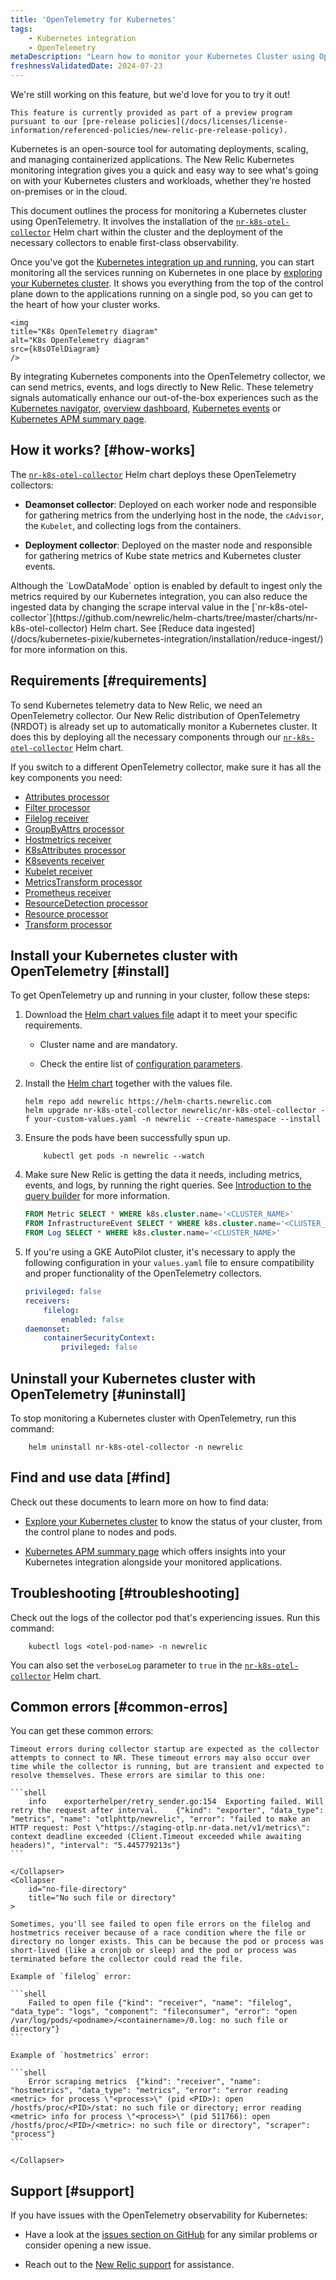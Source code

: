 ```yaml
---
title: 'OpenTelemetry for Kubernetes'
tags:
    - Kubernetes integration
    - OpenTelemetry
metaDescription: "Learn how to monitor your Kubernetes Cluster using OpenTelemetry"
freshnessValidatedDate: 2024-07-23
---
```





<Callout title="preview">
    We're still working on this feature, but we'd love for you to try it out!
    
    This feature is currently provided as part of a preview program pursuant to our [pre-release policies](/docs/licenses/license-information/referenced-policies/new-relic-pre-release-policy).
</Callout>


Kubernetes is an open-source tool for automating deployments, scaling, and managing containerized applications. The New Relic Kubernetes monitoring integration gives you a quick and easy way to see what's going on with your Kubernetes clusters and workloads, whether they're hosted on-premises or in the cloud.

This document outlines the process for monitoring a Kubernetes cluster using OpenTelemetry. It involves the installation of the [`nr-k8s-otel-collector`](https://github.com/newrelic/helm-charts/tree/master/charts/nr-k8s-otel-collector) Helm chart within the cluster and the deployment of the necessary collectors to enable first-class observability.

Once you've got the [Kubernetes integration up and running](/install/kubernetes/), you can start monitoring all the services running on Kubernetes in one place by [exploring your Kubernetes cluster](/docs/kubernetes-pixie/kubernetes-integration/understand-use-data/kubernetes-cluster-explorer/). It shows you everything from the top of the control plane down to the applications running on a single pod, so you can get to the heart of how your cluster works.

    <img
    title="K8s OpenTelemetry diagram"
    alt="K8s OpenTelemetry diagram"
    src={k8sOTelDiagram}
    />

By integrating Kubernetes components into the OpenTelemetry collector, we can send metrics, events, and logs directly to New Relic. These telemetry signals automatically enhance our out-of-the-box experiences such as the [Kubernetes navigator](/docs/kubernetes-pixie/kubernetes-integration/understand-use-data/kubernetes-cluster-explorer/#navigator-preview), [overview dashboard](/docs/kubernetes-pixie/kubernetes-integration/understand-use-data/kubernetes-cluster-explorer/#cluster-overview-dashboard), [Kubernetes events](/docs/kubernetes-pixie/kubernetes-integration/understand-use-data/kubernetes-cluster-explorer/#browse-your-kubernetes-events) or [Kubernetes APM summary page](/docs/apm/apm-ui-pages/monitoring/kubernetes-summary-page/). 


## How it works? [#how-works]

The [`nr-k8s-otel-collector`](https://github.com/newrelic/helm-charts/tree/master/charts/nr-k8s-otel-collector) Helm chart deploys these OpenTelemetry collectors:

- **Deamonset collector**: Deployed on each worker node and responsible for gathering metrics from the underlying host in the node, the `cAdvisor`, the  `Kubelet`, and collecting logs from the containers.

- **Deployment collector**: Deployed on the master node and responsible for gathering metrics of Kube state metrics and Kubernetes cluster events.


<Callout variant="tip">
    Although the `LowDataMode` option is enabled by default to ingest only the metrics required by our Kubernetes integration, you can also reduce the ingested data by changing the scrape interval value in the [`nr-k8s-otel-collector`](https://github.com/newrelic/helm-charts/tree/master/charts/nr-k8s-otel-collector) Helm chart. See [Reduce data ingested](/docs/kubernetes-pixie/kubernetes-integration/installation/reduce-ingest/) for more information on this.
</Callout>


## Requirements [#requirements]

To send Kubernetes telemetry data to New Relic, we need an OpenTelemetry collector. Our New Relic distribution of OpenTelemetry (NRDOT) is already set up to automatically monitor a Kubernetes cluster. It does this by deploying all the necessary components through our [`nr-k8s-otel-collector`](https://github.com/newrelic/helm-charts/tree/master/charts/nr-k8s-otel-collector) Helm chart.

If you switch to a different OpenTelemetry collector, make sure it has all the key components you need:

- [Attributes processor](https://github.com/open-telemetry/opentelemetry-collector-contrib/tree/main/processor/attributesprocessor)
- [Filter processor](https://github.com/open-telemetry/opentelemetry-collector-contrib/tree/main/processor/filterprocessor)
- [Filelog receiver](https://github.com/open-telemetry/opentelemetry-collector-contrib/tree/main/receiver/filelogreceiver)
- [GroupByAttrs processor](https://github.com/open-telemetry/opentelemetry-collector-contrib/tree/main/processor/groupbyattrsprocessor)
- [Hostmetrics receiver](https://github.com/open-telemetry/opentelemetry-collector-contrib/tree/main/receiver/hostmetricsreceiver)
- [K8sAttributes processor](https://github.com/open-telemetry/opentelemetry-collector-contrib/tree/main/processor/k8sattributesprocessor)
- [K8sevents receiver](https://github.com/open-telemetry/opentelemetry-collector-contrib/tree/main/receiver/k8seventsreceiver)
- [Kubelet receiver](https://github.com/open-telemetry/opentelemetry-collector-contrib/tree/main/receiver/kubeletstatsreceiver)
- [MetricsTransform processor](https://github.com/open-telemetry/opentelemetry-collector-contrib/tree/main/processor/metricstransformprocessor)
- [Prometheus receiver](https://github.com/open-telemetry/opentelemetry-collector-contrib/tree/main/receiver/prometheusreceiver)
- [ResourceDetection processor](https://github.com/open-telemetry/opentelemetry-collector-contrib/tree/main/processor/resourcedetectionprocessor)
- [Resource processor](https://github.com/open-telemetry/opentelemetry-collector-contrib/tree/main/processor/resourceprocessor)
- [Transform processor](https://github.com/open-telemetry/opentelemetry-collector-contrib/tree/main/processor/transformprocessor)

## Install your Kubernetes cluster with OpenTelemetry [#install]

To get OpenTelemetry up and running in your cluster, follow these steps:

1. Download the [Helm chart values file](https://github.com/newrelic/helm-charts/tree/master/charts/nr-k8s-otel-collector/values.yaml#L20-L24) adapt it to meet your specific requirements.

    * Cluster name and <InlinePopover type="licenseKey" /> are mandatory.

    * Check the entire list of [configuration parameters](https://github.com/newrelic/helm-charts/tree/master/charts/nr-k8s-otel-collector#values).

2. Install the [Helm chart](https://github.com/newrelic/helm-charts/tree/master/charts/nr-k8s-otel-collector) together with the values file.

    ```shell
    helm repo add newrelic https://helm-charts.newrelic.com
    helm upgrade nr-k8s-otel-collector newrelic/nr-k8s-otel-collector -f your-custom-values.yaml -n newrelic --create-namespace --install
    ```

3. Ensure the pods have been successfully spun up.

    ```shell
        kubectl get pods -n newrelic --watch
    ````

4. Make sure New Relic is getting the data it needs, including metrics, events, and logs, by running the right queries. See [Introduction to the query builder](/docs/query-your-data/explore-query-data/query-builder/introduction-query-builder/) for more information.

    ```sql
    FROM Metric SELECT * WHERE k8s.cluster.name='<CLUSTER_NAME>'
    FROM InfrastructureEvent SELECT * WHERE k8s.cluster.name='<CLUSTER_NAME>'
    FROM Log SELECT * WHERE k8s.cluster.name='<CLUSTER_NAME>'
    ```

5. If you're using a GKE AutoPilot cluster, it's necessary to apply the following configuration in your `values.yaml` file to ensure compatibility and proper functionality of the OpenTelemetry collectors.

    ```yaml
    privileged: false
    receivers:
        filelog:
            enabled: false
    daemonset:
        containerSecurityContext:
            privileged: false
    ```

## Uninstall your Kubernetes cluster with OpenTelemetry [#uninstall]

To stop monitoring a Kubernetes cluster with OpenTelemetry, run this command:

```shell
    helm uninstall nr-k8s-otel-collector -n newrelic
```

## Find and use data [#find]

Check out these documents to learn more on how to find data:

- [Explore your Kubernetes cluster](/docs/kubernetes-pixie/kubernetes-integration/understand-use-data/kubernetes-cluster-explorer/) to know the status of your cluster, from the control plane to nodes and pods.

- [Kubernetes APM summary page](/docs/apm/apm-ui-pages/monitoring/kubernetes-summary-page/) which offers insights into your Kubernetes integration alongside your monitored applications.

## Troubleshooting [#troubleshooting]

Check out the logs of the collector pod that's experiencing issues. Run this command:

```shell
    kubectl logs <otel-pod-name> -n newrelic
```

You can also set the `verboseLog` parameter to `true` in the [`nr-k8s-otel-collector`](https://github.com/newrelic/helm-charts/tree/master/charts/nr-k8s-otel-collector#values) Helm chart.


## Common errors [#common-erros]

You can get these common errors:

<CollapserGroup>
    <Collapser
        id="exporting-errors"
        title="Exporting errors"
    >
    
    Timeout errors during collector startup are expected as the collector attempts to connect to NR. These timeout errors may also occur over time while the collector is running, but are transient and expected to resolve themselves. These errors are similar to this one:
    
    ```shell
        info	exporterhelper/retry_sender.go:154	Exporting failed. Will retry the request after interval.	{"kind": "exporter", "data_type": "metrics", "name": "otlphttp/newrelic", "error": "failed to make an HTTP request: Post \"https://staging-otlp.nr-data.net/v1/metrics\": context deadline exceeded (Client.Timeout exceeded while awaiting headers)", "interval": "5.445779213s"}
    ```

    </Collapser>
    <Collapser
        id="no-file-directory"
        title="No such file or directory"
    >

    Sometimes, you'll see failed to open file errors on the filelog and hostmetrics receiver because of a race condition where the file or directory no longer exists. This can be because the pod or process was short-lived (like a cronjob or sleep) and the pod or process was terminated before the collector could read the file.

    Example of `filelog` error:

    ```shell
        Failed to open file	{"kind": "receiver", "name": "filelog", "data_type": "logs", "component": "fileconsumer", "error": "open /var/log/pods/<podname>/<containername>/0.log: no such file or directory"}
    ```

    Example of `hostmetrics` error:

    ```shell
        Error scraping metrics	{"kind": "receiver", "name": "hostmetrics", "data_type": "metrics", "error": "error reading <metric> for process \"<process>\" (pid <PID>): open /hostfs/proc/<PID>/stat: no such file or directory; error reading <metric> info for process \"<process>\" (pid 511766): open /hostfs/proc/<PID>/<metric>: no such file or directory", "scraper": "process"}
    ```

    </Collapser>
</CollapserGroup>


## Support [#support]

If you have issues with the OpenTelemetry observability for Kubernetes:

- Have a look at the [issues section on GitHub](https://github.com/newrelic/helm-charts/issues) for any similar problems or consider opening a new issue.

-  Reach out to the [New Relic support](https://support.newrelic.com/s/) for assistance.


